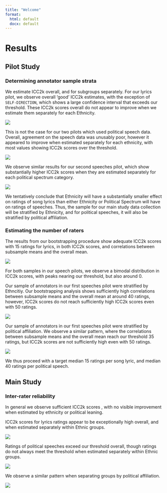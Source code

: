 ```yaml
---
title: "Welcome"
format:
  html: default
  docx: default
---
```



# Results

## Pilot Study

### Determining annotator sample strata

We estimate ICC2k overall, and for subgroups separately. For our lyrics pilot, we observe overall 'good' ICC2k estimates, with the exception of `SELF-DIRECTION`, which shows a large confidence interval that exceeds our threshold. These ICC2k scores overall do not appear to improve when we estimate them separately for each Ethnicity. 

![](images/pilot_2_lyrics_ICC2k.png)

This is not the case for our two pilots which used political speech data. Overall, agreement on the speech data was unusably poor, however it appeared to improve when estimated separately for each ethnicity, with most values showing ICC2k scores over the threshold.

![](images/pilot_2_speeches1_ICC2k.png)

We observe similar results for our second speeches pilot, which show substantially higher ICC2k scores when they are estimated separately for each political spectrum category. 

![](images/pilot_2_speeches2_ICC2k.png)

We tentatively conclude that Ethnicity will have a substantially smaller effect on ratings of song lyrics than either Ethnicity or Political Spectrum will have on ratings of speeches. Thus, the sample for our main study data collection will be stratified by Ethnicity, and for political speeches, it will also be stratified by political affiliation. 


### Estimating the number of raters

The results from our bootstrapping procedure show adequate ICC2k scores with 15 ratings for lyrics, in both ICC2k scores, and correlations between subsample means and the overall mean. 

![](images/pilot_2_lyrics_rater_N.png)

For both samples in our speech pilots, we observe a bimodal distribution in ICC2k scores, with peaks nearing our threshold, but also around 0. 

Our sample of annotators in our first speeches pilot were stratified by Ethncitiy. Our bootstrapping analysis shows sufficiently high correlations between subsample means and the overall mean at around 40 ratings, however, ICC2k scores do not reach sufficiently high ICC2k scores even with 50 ratings. 

![](images/pilot_2_speeches1_rater_N.png)

Our sample of annotators in our first speeches pilot were stratified by political affiliation. We observe a similar pattern, where the correlations between subsample means and the overall mean reach our threshold 35 ratings, but ICC2k scores are not sufficiently high even with 50 ratings. 

![](images/pilot_2_speeches2_rater_N.png)

We thus proceed with a target median 15 ratings per song lyric, and median 40 ratings per political speech. 

## Main Study

### Inter-rater reliability

In general we observe sufficient ICC2k scores , with no visible improvement when estimated by ethnicity or political leaning.

ICC2k scores for lyrics ratings appear to be exceptionally high overall, and when estimated separately within Ethnic groups. 

![](images/wave_2_lyrics_ICC2k.png)

Ratings of political speeches exceed our threshold overall, though ratings do not always meet the threshold when estimated separately within Ethnic groups. 

![](images/wave_2_speeches1_ICC2k.png)

We observe a similar pattern when separating groups by political affiliation. 

![](images/wave_2_speeches2_ICC2k.png)

